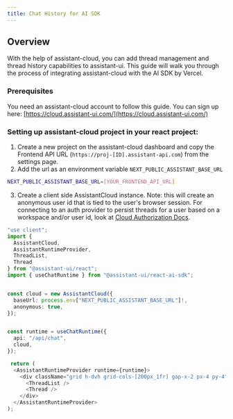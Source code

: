 ```yaml
---
title: Chat History for AI SDK
---
```


## Overview

With the help of assistant-cloud, you can add thread management and thread history capabilities to assistant-ui. This guide will walk you through the process of integrating assistant-cloud with the AI SDK by Vercel.

### Prerequisites

You need an assistant-cloud account to follow this guide. You can sign up here: [https://cloud.assistant-ui.com/](https://cloud.assistant-ui.com/)

### Setting up assistant-cloud project in your react project:

1. Create a new project on the assistant-cloud dashboard and copy the Frontend API URL (`https://proj-[ID].assistant-api.com`) from the settings page.
2. Add the url as an environment variable `NEXT_PUBLIC_ASSISTANT_BASE_URL`

```bash
NEXT_PUBLIC_ASSISTANT_BASE_URL=[YOUR_FRONTEND_API_URL]
```
3. Create a client side AssistantCloud instance. Note: this will create an anonymous user id that is tied to the user's browser session. For connecting to an auth provider to persist threads for a user based on a workspace and/or user id, look at [Cloud Authorization Docs](/docs/cloud/authorization).

```typescript
"use client";
import {
  AssistantCloud,
  AssistantRuntimeProvider,
  ThreadList,
  Thread
} from "@assistant-ui/react";
import { useChatRuntime } from "@assistant-ui/react-ai-sdk";


const cloud = new AssistantCloud({
  baseUrl: process.env["NEXT_PUBLIC_ASSISTANT_BASE_URL"]!,
  anonymous: true,
});


const runtime = useChatRuntime({
  api: "/api/chat",
  cloud,
});

 return (
  <AssistantRuntimeProvider runtime={runtime}>
    <div className="grid h-dvh grid-cols-[200px_1fr] gap-x-2 px-4 py-4">
      <ThreadList />
      <Thread />
    </div>
  </AssistantRuntimeProvider>
);

```